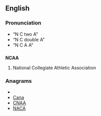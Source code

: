 ==English==
===Pronunciation===
* “N C two A”
* “N C double A”
* “N C A A”

==={{initialism}}===
'''NCAA'''

# {{US|sport}} National Collegiate Athletic Association

===Anagrams===
* {{alphagram|aacn}}
* [[Cana#English|Cana]]
* [[CNAA#English|CNAA]]
* [[NACA#English|NACA]]